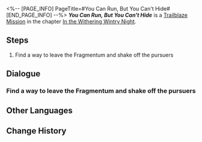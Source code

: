 <%-- [PAGE_INFO]
PageTitle=#You Can Run, But You Can't Hide#
[END_PAGE_INFO] --%>
{{Stub|Dialogue.}}
{{Mission Infobox
|id            = 1010301
|title         = 
|image         = Mission You Can Run, But You Can't Hide.png{{subst:void|<!--$UPLOAD:<<SpriteOutput/Chronicle/1010301.png>-<Mission You Can Run, But You Can't Hide.png>-<Fate's Atlas Images>>-->}}
|type          = Trailblaze
|event_name    = 
|chapter       = In the Withering Wintry Night
|requirements  = [[Trailblaze Mission]] ''[[Everwinter Night]]'' completed
|summary       = Bronya Rand, the commander of the Silvermane Guards, receives orders to apprehend the three of you.<br />In the heat of the moment, you flee into the shopping streets corroded by the Fragmentum and eventually find your way to Belobog's Underworld, guided by your "old friend" Sampo.
|characters    = Trailblazer
|startLocation = [[Jarilo-VI]] - [[Backwater Pass]]
|world         = Jarilo-VI
|area          = Backwater Pass
|prev          = Everwinter Night
|next          = Hide-and-Seek
|rewards       = Wrathful Gauntlets*1; Solid Water*10; Basic Ingredients*10; Comfort Food*10
}}
'''''You Can Run, But You Can't Hide''''' is a [[Trailblaze Mission]] in the chapter [[In the Withering Wintry Night]].

==Steps==
# Find a way to leave the Fragmentum and shake off the pursuers

<!--
==Gameplay Notes==

--><!--
==Trial Character==

-->
==Dialogue==
{{Stub Dialogue}}

===Find a way to leave the Fragmentum and shake off the pursuers===
{{Mission Description|type=trailblaze|location=Backwater Pass|You rush into the Fragmentum to avoid getting caught. How come things went downhill so quickly? March 7th has no clue &mdash; she's written as an innocent and sweet teenage girl after all.<br />Despite the initial shock, you quickly agree on the course of action: Find the way out of the Fragmentum first. Everything else can wait.}}
{{Dialogue Start}}
:{{tx}}
{{Mission Description|type=trailblaze|location=Backwater Pass|update|You rush into the Fragmentum to avoid getting caught. How come things went downhill so quickly? March 7th has no clue &mdash; she's written as an innocent and sweet teenage girl after all.<br />Despite the initial shock, you quickly agree on the course of action: Find the way out of the Fragmentum first. Everything else can wait.<br />You successfully open the metal door. All that's left is to carefully find a way out while avoiding being caught by the Silvermane Guards.}}
{{Dialogue End}}

==Other Languages==
{{Other Languages
|en   = You Can Run, But You Can't Hide
|zhs  = 躲得过初一，躲不过十五
|zht  = 躲得過初一，躲不過十五
|ja   = 今日は逃げられても、明日は逃げられない
|ko   = 뛰어봤자 벼룩
|es   = Puedes correr, pero no esconderte
|fr   = Tu peux courir, mais tu ne peux pas te cacher
|ru   = Можешь бежать, но тебе не спрятаться
|th   = วันนี้อาจจะหนีได้ แต่วันหน้าไม่มีทางหลบพ้น
|vi   = Tránh Vỏ Dưa Gặp Vỏ Dừa
|de   = Du kannst weglaufen, aber du kannst dich nicht verstecken
|id   = Tak Bisa Sembunyi Selamanya
|pt   = Você Pode Correr, Mas Não Pode se Esconder
}}

==Change History==
{{Change History|1.0}}
